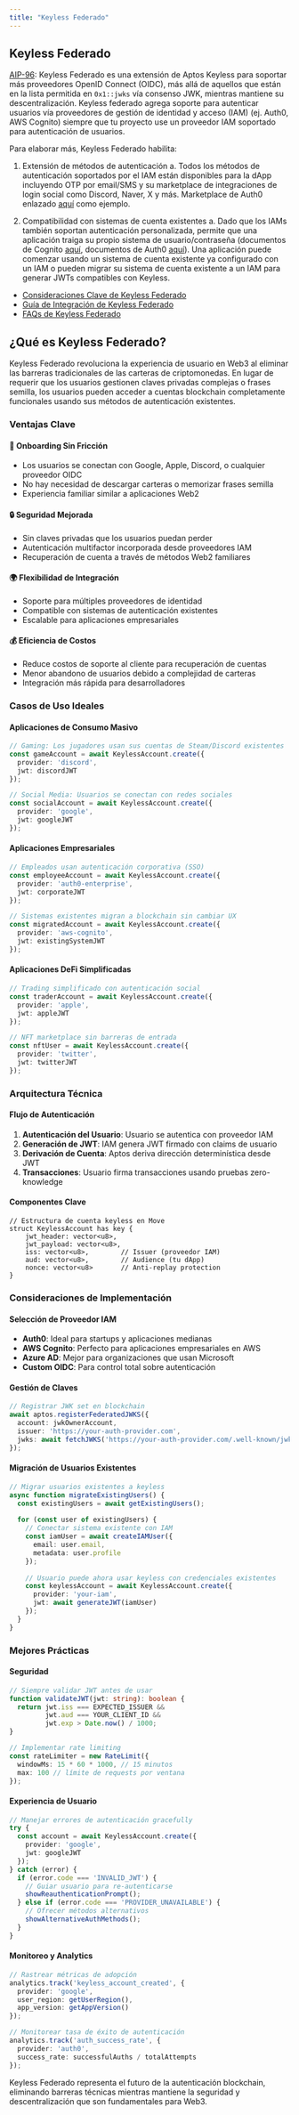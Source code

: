 ```yaml
---
title: "Keyless Federado"
---
```


## Keyless Federado

[AIP-96](https://github.com/aptos-foundation/AIPs/blob/main/aips/aip-96.md): Keyless Federado es una extensión de Aptos Keyless para soportar más proveedores OpenID Connect (OIDC), más allá de aquellos que están en la lista permitida en `0x1::jwks` vía consenso JWK, mientras mantiene su descentralización. Keyless federado agrega soporte para autenticar usuarios vía proveedores de gestión de identidad y acceso (IAM) (ej. Auth0, AWS Cognito) siempre que tu proyecto use un proveedor IAM soportado para autenticación de usuarios.

Para elaborar más, Keyless Federado habilita:

1. Extensión de métodos de autenticación
   a. Todos los métodos de autenticación soportados por el IAM están disponibles para la dApp incluyendo OTP por email/SMS y su marketplace de integraciones de login social como Discord, Naver, X y más. Marketplace de Auth0 enlazado [aquí](https://marketplace.auth0.com/) como ejemplo.

2. Compatibilidad con sistemas de cuenta existentes
   a. Dado que los IAMs también soportan autenticación personalizada, permite que una aplicación traiga su propio sistema de usuario/contraseña (documentos de Cognito [aquí](https://docs.aws.amazon.com/cognito/latest/developerguide/amazon-cognito-user-pools-authentication-flow.html), documentos de Auth0 [aquí](https://auth0.com/blog/Custom-Authentication-With-Auth0/)). Una aplicación puede comenzar usando un sistema de cuenta existente ya configurado con un IAM o pueden migrar su sistema de cuenta existente a un IAM para generar JWTs compatibles con Keyless.

- [Consideraciones Clave de Keyless Federado](/es/build/guides/aptos-keyless/federated-keyless/key-considerations)
- [Guía de Integración de Keyless Federado](/es/build/guides/aptos-keyless/federated-keyless/integration-guide)
- [FAQs de Keyless Federado](/es/build/guides/aptos-keyless/federated-keyless/other)

## ¿Qué es Keyless Federado?

Keyless Federado revoluciona la experiencia de usuario en Web3 al eliminar las barreras tradicionales de las carteras de criptomonedas. En lugar de requerir que los usuarios gestionen claves privadas complejas o frases semilla, los usuarios pueden acceder a cuentas blockchain completamente funcionales usando sus métodos de autenticación existentes.

### Ventajas Clave

#### 🚀 **Onboarding Sin Fricción**

- Los usuarios se conectan con Google, Apple, Discord, o cualquier proveedor OIDC
- No hay necesidad de descargar carteras o memorizar frases semilla
- Experiencia familiar similar a aplicaciones Web2

#### 🔒 **Seguridad Mejorada**

- Sin claves privadas que los usuarios puedan perder
- Autenticación multifactor incorporada desde proveedores IAM
- Recuperación de cuenta a través de métodos Web2 familiares

#### 🌍 **Flexibilidad de Integración**

- Soporte para múltiples proveedores de identidad
- Compatible con sistemas de autenticación existentes
- Escalable para aplicaciones empresariales

#### 💰 **Eficiencia de Costos**

- Reduce costos de soporte al cliente para recuperación de cuentas
- Menor abandono de usuarios debido a complejidad de carteras
- Integración más rápida para desarrolladores

### Casos de Uso Ideales

#### **Aplicaciones de Consumo Masivo**

```typescript
// Gaming: Los jugadores usan sus cuentas de Steam/Discord existentes
const gameAccount = await KeylessAccount.create({
  provider: 'discord',
  jwt: discordJWT
});

// Social Media: Usuarios se conectan con redes sociales
const socialAccount = await KeylessAccount.create({
  provider: 'google', 
  jwt: googleJWT
});
```

#### **Aplicaciones Empresariales**

```typescript
// Empleados usan autenticación corporativa (SSO)
const employeeAccount = await KeylessAccount.create({
  provider: 'auth0-enterprise',
  jwt: corporateJWT
});

// Sistemas existentes migran a blockchain sin cambiar UX
const migratedAccount = await KeylessAccount.create({
  provider: 'aws-cognito',
  jwt: existingSystemJWT  
});
```

#### **Aplicaciones DeFi Simplificadas**

```typescript
// Trading simplificado con autenticación social
const traderAccount = await KeylessAccount.create({
  provider: 'apple',
  jwt: appleJWT
});

// NFT marketplace sin barreras de entrada
const nftUser = await KeylessAccount.create({
  provider: 'twitter',
  jwt: twitterJWT
});
```

### Arquitectura Técnica

#### **Flujo de Autenticación**

1. **Autenticación del Usuario**: Usuario se autentica con proveedor IAM
2. **Generación de JWT**: IAM genera JWT firmado con claims de usuario
3. **Derivación de Cuenta**: Aptos deriva dirección determinística desde JWT
4. **Transacciones**: Usuario firma transacciones usando pruebas zero-knowledge

#### **Componentes Clave**

```move
// Estructura de cuenta keyless en Move
struct KeylessAccount has key {
    jwt_header: vector<u8>,
    jwt_payload: vector<u8>, 
    iss: vector<u8>,        // Issuer (proveedor IAM)
    aud: vector<u8>,        // Audience (tu dApp)
    nonce: vector<u8>       // Anti-replay protection
}
```

### Consideraciones de Implementación

#### **Selección de Proveedor IAM**

- **Auth0**: Ideal para startups y aplicaciones medianas
- **AWS Cognito**: Perfecto para aplicaciones empresariales en AWS
- **Azure AD**: Mejor para organizaciones que usan Microsoft
- **Custom OIDC**: Para control total sobre autenticación

#### **Gestión de Claves**

```typescript
// Registrar JWK set en blockchain
await aptos.registerFederatedJWKS({
  account: jwkOwnerAccount,
  issuer: 'https://your-auth-provider.com',
  jwks: await fetchJWKS('https://your-auth-provider.com/.well-known/jwks.json')
});
```

#### **Migración de Usuarios Existentes**

```typescript
// Migrar usuarios existentes a keyless
async function migrateExistingUsers() {
  const existingUsers = await getExistingUsers();
  
  for (const user of existingUsers) {
    // Conectar sistema existente con IAM
    const iamUser = await createIAMUser({
      email: user.email,
      metadata: user.profile
    });
    
    // Usuario puede ahora usar keyless con credenciales existentes
    const keylessAccount = await KeylessAccount.create({
      provider: 'your-iam',
      jwt: await generateJWT(iamUser)
    });
  }
}
```

### Mejores Prácticas

#### **Seguridad**

```typescript
// Siempre validar JWT antes de usar
function validateJWT(jwt: string): boolean {
  return jwt.iss === EXPECTED_ISSUER &&
         jwt.aud === YOUR_CLIENT_ID &&
         jwt.exp > Date.now() / 1000;
}

// Implementar rate limiting
const rateLimiter = new RateLimit({
  windowMs: 15 * 60 * 1000, // 15 minutos
  max: 100 // límite de requests por ventana
});
```

#### **Experiencia de Usuario**

```typescript
// Manejar errores de autenticación gracefully
try {
  const account = await KeylessAccount.create({
    provider: 'google',
    jwt: googleJWT
  });
} catch (error) {
  if (error.code === 'INVALID_JWT') {
    // Guiar usuario para re-autenticarse
    showReauthenticationPrompt();
  } else if (error.code === 'PROVIDER_UNAVAILABLE') {
    // Ofrecer métodos alternativos
    showAlternativeAuthMethods();
  }
}
```

#### **Monitoreo y Analytics**

```typescript
// Rastrear métricas de adopción
analytics.track('keyless_account_created', {
  provider: 'google',
  user_region: getUserRegion(),
  app_version: getAppVersion()
});

// Monitorear tasa de éxito de autenticación
analytics.track('auth_success_rate', {
  provider: 'auth0',
  success_rate: successfulAuths / totalAttempts
});
```

Keyless Federado representa el futuro de la autenticación blockchain, eliminando barreras técnicas mientras mantiene la seguridad y descentralización que son fundamentales para Web3.

